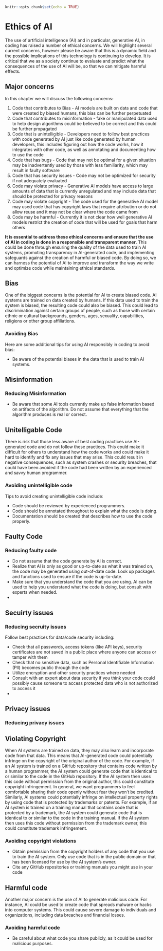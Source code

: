 
```r
knitr::opts_chunk$set(echo = TRUE)
```

# Ethics of AI

The use of artificial intelligence (AI) and in particular, generative AI, in coding has raised a number of ethical concerns. We will highlight several current concerns, however please be aware that this is a dynamic field and the possible implications of this technology is continuing to develop. It is critical that we as a society continue to evaluate and predict what the consequences of the use of AI will be, so that we can mitigate harmful effects.

## Major concerns

In this chapter we will discuss the following concerns:

1) Code that contributes to Bias - AI models are built on data and code that were created by biased humans, this bias can be further perpetuated
1) Code that contributes to misinformation - fake or manipulated data used to help design algorithms could be believed to be correct and this could be further propagated
1) Code that is unintelligible - Developers need to follow best practices with code generated by AI just like code generated by human developers, this includes figuring out how the code works, how it integrates with other code, as well as annotating and documenting how to use the code 
1) Code that has bugs - Code that may not be optimal for a given situation may be inadvertently used by those with less familiarity, which may result in faulty software
1) Code that has security issues - Code may not be optimized for security if not adequately evaluated
1) Code may violate privacy - Generative AI models have access to large amounts of data that is currently unregulated and may include data that should be protected for privacy reasons
1) Code may violate copyright - The code used for the generative AI model may used code that has copyright laws that require attribution or do not allow reuse and it may not be clear where the code came from
1) Code may be harmful - Currently it is not clear how well generative AI models restrict the creation of code that will be used for goals that harm others 



**It is essential to address these ethical concerns and ensure that the use of AI in coding is done in a responsible and transparent manner.** This could be done through ensuring the quality of the data used to train AI systems, promoting transparency in AI-generated code, and implementing safeguards against the creation of harmful or biased code. By doing so, we can harness the potential of AI to improve and transform the way we write and optimize code while maintaining ethical standards.


## Bias

One of the biggest concerns is the potential for AI to create biased code. AI systems are trained on data created by humans. If this data used to train the system is biased, the resulting code could also be biased. This could lead to discrimination against certain groups of people, such as those with certain ethnic or cultural backgrounds, genders, ages, sexuality, capabilities, religions or other group affiliations. 

<!-- It is well known that data and code are often biased. Want to add examples!  -->


### Avoiding Bias

Here are some additional tips for using AI responsibly in coding to avoid bias:

* Be aware of the potential biases in the data that is used to train AI systems.

## Misinformation


### Reducing Misinformation

* Be aware that some AI tools currently make up false information based on artifacts of the algorithm. Do not assume that everything that the algorithm produces is real or correct. 

## Unitelligable Code

There is risk that those less aware of best coding practices use AI-generated code and do not follow these practices. This could make it difficult for others to understand how the code works and could make it hard to identify and fix any issues that may arise. This could result in negative consequences, such as system crashes or security breaches, that could have been avoided if the code had been written by an experienced and savvy human programmer.


### Avoiding unintelligible code

Tips to avoid creating unintelligible code include:

 * Code should be reviewed by experienced programmers.
 * Code should be annotated throughout to explain what the code is doing.
 * Documentation should be created that describes how to use the code properly.
 
 
## Faulty Code


### Reducing faulty code

* Do not assume that the code generate by AI is correct.
* Realize that AI is only as good or up-to-date as what it was trained on, the code may be generated using out-of-date code. Look up packages and functions used to ensure if the code is up-to-date.
* Make sure that you understand the code that you are using. AI can be used to help you understand what the code is doing, but consult with experts when needed.
* 



## Secuirty issues


### Reducing secruity issues

Follow best practices for data/code security including:

* Check that all passwords, access tokens (like API keys), security certificates are not saved in a public place where anyone can access or tamper with them
* Check that no sensitive data, such as Personal Identifiable Information (PII) becomes public through the code
* Utilize encryption and other security practices where needed
* Consult with an expert about data security if you think your code could possibly cause someone to access protected data who is not authorized to access it
* 

## Privacy issues

### Reducing privacy issues

## Violating Copyright

When AI systems are trained on data, they may also learn and incorporate code from that data. This means that AI-generated code could potentially infringe on the copyright of the original author of the code. For example, if an AI system is trained on a GitHub repository that contains code written by a human programmer, the AI system could generate code that is identical to or similar to the code in the GitHub repository. If the AI system then uses this code without permission from the original author, this could constitute copyright infringement. In general, we want programmers to feel comfortable sharing their code openly without fear they won't be credited.
Similarly, AI systems could potentially infringe on intellectual property rights by using code that is protected by trademarks or patents. For example, if an AI system is trained on a training manual that contains code that is protected by a trademark, the AI system could generate code that is identical to or similar to the code in the training manual. If the AI system then uses this code without permission from the trademark owner, this could constitute trademark infringement.

### Avoiding copyright violations

* Obtain permission from the copyright holders of any code that you use to train the AI system. Only use code that is in the public domain or that has been licensed for use by the AI system's owner.
* Cite any GitHub repositories or training manuals you might use in your code

## Harmful code

Another major concern is the use of AI to generate malicious code. For instance, AI could be used to create code that spreads malware or hacks into computer systems. This could cause severe damage to individuals and organizations, including data breaches and financial losses.


### Avoiding harmful code

* Be careful about what code you share publicly, as it could be used for malicious purposes.








